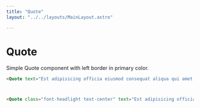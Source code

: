 ```yaml
---
title: "Quote"
layout: "../../layouts/MainLayout.astro"

---
```




# Quote

Simple Quote component with left border in primary color.

<div class="component-preview">
    <Quote text="Est adipisicing officia eiusmod consequat aliqua qui amet sunt magna in." />
</div>


```html
<Quote text="Est adipisicing officia eiusmod consequat aliqua qui amet sunt magna in." />
```

#


<div class="component-preview">
    <Quote class="font-headlight text-center" text="Est adipisicing officia eiusmod consequat aliqua qui amet sunt magna in." />
</div>


```html
<Quote class="font-headlight text-center" text="Est adipisicing officia eiusmod consequat aliqua qui amet sunt magna in." />
```
